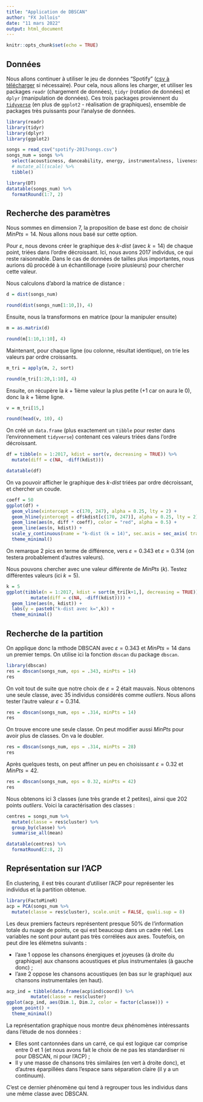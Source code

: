 ```yaml
---
title: "Application de DBSCAN"
author: "FX Jollois"
date: "11 mars 2022"
output: html_document
---
```


```r
knitr::opts_chunk$set(echo = TRUE)
```

## Données

Nous allons continuer à utiliser le jeu de données "Spotify" ([csv à télécharger](spotify-2017songs.csv) si nécessaire). Pour cela, nous allons les charger, et utiliser les packages `readr` (chargement de données), `tidyr` (rotation de données) et `dplyr` (manipulation de données). Ces trois packages proviennent du [`tidyverse`](https://www.tidyverse.org/) (en plus de `ggplot2` - réalisation de graphiques), ensemble de packages très puissants pour l'analyse de données. 

```r
library(readr)
library(tidyr)
library(dplyr)
library(ggplot2)

songs = read_csv("spotify-2017songs.csv")
songs_num = songs %>%
  select(acousticness, danceability, energy, instrumentalness, liveness, speechiness, valence) %>%
  # mutate_all(scale) %>%
  tibble()
```

```r
library(DT)
datatable(songs_num) %>%
  formatRound(1:7, 2)
```

## Recherche des paramètres

Nous sommes en dimension 7, la proposition de base est donc de choisir $MinPts = 14$. Nous allons nous basé sur cette option.

Pour $\varepsilon$, nous devons créer le graphique des $k\text{-}dist$ (avec $k=14$) de chaque point, triées dans l'ordre décroissant. Ici, nous avons 2017 individus, ce qui reste raisonnable. Dans le cas de données de tailles plus importantes, nous aurions dû procédé à un échantillonage (voire plusieurs) pour chercher cette valeur.

Nous calculons d'abord la matrice de distance :

```r
d = dist(songs_num)
```

```r
round(dist(songs_num[1:10,]), 4)
```

Ensuite, nous la transformons en matrice (pour la manipuler ensuite)

```r
m = as.matrix(d)
```

```r
round(m[1:10,1:10], 4)
```

Maintenant, pour chaque ligne (ou colonne, résultat identique), on trie les valeurs par ordre croissants.

```r
m_tri = apply(m, 2, sort)
```

```r
round(m_tri[1:20,1:10], 4)
```

Ensuite, on récupère la $k+1$ième valeur la plus petite ($+1$ car on aura le 0), donc la $k+1$ième ligne.

```r
v = m_tri[15,]
```

```r
round(head(v, 10), 4)
```

On créé un `data.frame` (plus exactement un `tibble` pour rester dans l'environnement `tidyverse`) contenant ces valeurs triées dans l'ordre décroissant.

```r
df = tibble(n = 1:2017, kdist = sort(v, decreasing = TRUE)) %>%
  mutate(diff = c(NA, -diff(kdist)))
```

```r
datatable(df)
```

On va pouvoir afficher le graphique des $k\text{-}dist$ triées par ordre décroissant, et chercher un coude.

```r
coeff = 50
ggplot(df) +
  geom_vline(xintercept = c(170, 247), alpha = 0.25, lty = 2) +
  geom_hline(yintercept = df$kdist[c(170, 247)], alpha = 0.25, lty = 2) +
  geom_line(aes(n, diff * coeff), color = "red", alpha = 0.5) +
  geom_line(aes(n, kdist)) +
  scale_y_continuous(name = "k-dist (k = 14)", sec.axis = sec_axis( trans=~. / coeff, name="Différence (en rouge)")) +
  theme_minimal()
```

On remarque 2 pics en terme de différence, vers $\varepsilon=0.343$ et $\varepsilon=0.314$ (on testera probablement d'autres valeurs).

Nous pouvons chercher avec une valeur différente de $MinPts$ ($k$). Testez différentes valeurs (ici $k=5$).

```r
k = 5
ggplot(tibble(n = 1:2017, kdist = sort(m_tri[k+1,], decreasing = TRUE)) %>%
         mutate(diff = c(NA, -diff(kdist)))) +
  geom_line(aes(n, kdist)) +
  labs(y = paste0("k-dist avec k=",k)) +
  theme_minimal()
```


## Recherche de la partition 

On applique donc la mthode DBSCAN avec $\varepsilon=0.343$ et $MinPts=14$ dans un premier temps. On utilise ici la fonction `dbscan` du package `dbscan`. 

```r
library(dbscan)
res = dbscan(songs_num, eps = .343, minPts = 14)
res
```


On voit tout de suite que notre choix de $\varepsilon=2$ était mauvais. Nous obtenons une seule classe, avec 35 individus considérés comme *outliers*. Nous allons tester l'autre valeur $\varepsilon=0.314$.

```r
res = dbscan(songs_num, eps = .314, minPts = 14)
res
```


On trouve encore une seule classe. On peut modifier aussi $MinPts$  pour avoir plus de classes. On va le doubler.


```r
res = dbscan(songs_num, eps = .314, minPts = 28)
res
```

Après quelques tests, on peut affiner un peu en choisissant $\varepsilon=0.32$ et $MinPts=42$.

```r
res = dbscan(songs_num, eps = 0.32, minPts = 42)
res
```

Nous obtenons ici 3 classes (une très grande et 2 petites), ainsi que 202 points *outliers*. Voici la caractérisation des classes :

```r
centres = songs_num %>%
  mutate(classe = res$cluster) %>%
  group_by(classe) %>%
  summarise_all(mean)
```

```r
datatable(centres) %>%
  formatRound(2:8, 2)
```

## Représentation sur l'ACP

En clustering, il est très courant d'utiliser l'ACP pour représenter les individus et la partition obtenue.

```r
library(FactoMineR)
acp = PCA(songs_num %>%
  mutate(classe = res$cluster), scale.unit = FALSE, quali.sup = 8)
```

Les deux premiers facteurs représentent presque 50% de l'information totale du nuage de points, ce qui est beaucoup dans un cadre réel. Les variables ne sont pour autant pas très corrélées aux axes. Toutefois, on peut dire les élémetns suivants :

- l'axe 1 oppose les chansons énergiques et joyeuses (à droite du graphique) aux chansons acoustiques et plus instrumentales (à gauche donc) ;
- l'axe 2 oppose les chansons acoustiques (en bas sur le graphique) aux chansons instrumentales (en haut).

```r
acp_ind = tibble(data.frame(acp$ind$coord)) %>% 
         mutate(classe = res$cluster)
ggplot(acp_ind, aes(Dim.1, Dim.2, color = factor(classe))) +
  geom_point() +
  theme_minimal()
```

La représentation graphique nous montre deux phénomènes intéressants dans l'étude de nos données :

- Elles sont cantonnées dans un carré, ce qui est logique car comprise entre 0 et 1 (et nous avons fait le choix de ne pas les standardiser ni pour DBSCAN, ni pour l'ACP) ;
- Il y une masse de chansons très similaires (en vert à droite donc), et d'autres éparpillées dans l'espace sans séparation claire (il y a un continuum).

C'est ce dernier phénomène qui tend à regrouper tous les individus dans une même classe avec DBSCAN. 


